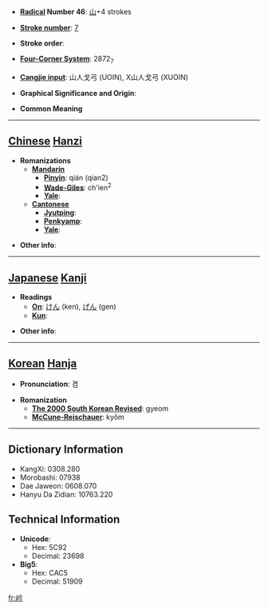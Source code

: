 * '''[[Wiktionary:Chinese radical index| Radical]] Number 46''': [[Wiktionary:Chinese radical index 山|山]]+4 strokes

* '''[[Wiktionary:Chinese total strokes index|Stroke number]]''': [[Wiktionary:Chinese total strokes index 7|7]]

* '''Stroke order''': 

* '''[[Wiktionary:Chinese four corner index|Four-Corner System]]''': 2872<sub>7</sub>

* '''[[Wiktionary:Chinese Cangjie index|Cangjie input]]''': 山人戈弓 (UOIN), X山人戈弓 (XUOIN)

* '''Graphical Significance and Origin''': 

* '''Common Meaning'''

----

== [[Chinese]] [[Hanzi]] ==

* '''Romanizations'''
** '''[[Mandarin]]'''
*** '''[[Pinyin]]''': qián (qian2)
*** '''[[Wade-Giles]]''': ch'ien<sup>2</sup>
*** '''[[Yale]]''': 
** '''[[Cantonese]]'''
*** '''[[Jyutping]]''':
*** '''[[Penkyamp]]''': 
*** '''[[Yale]]''': 

* '''Other info''': 

----

== [[Japanese]] [[Kanji]] ==

* '''Readings'''
** '''[[On]]''': [[けん]] (ken), [[げん]] (gen)
** '''[[Kun]]''': 

* '''Other info''':  

----

== [[Korean]] [[Hanja]] ==

* '''Pronunciation''': 겸

* '''Romanization'''
** '''[[The 2000 South Korean Revised Romanization|The 2000 South Korean Revised]]''': gyeom
** '''[[McCune-Reischauer]]''': kyŏm

----

== Dictionary Information ==

* KangXi: 0308.280
* Morobashi: 07938
* Dae Jaweon: 0608.070
* Hanyu Da Zidian: 10763.220

== Technical Information ==

* '''Unicode''':
** Hex: 5C92
** Decimal: 23698
* '''Big5''':
** Hex: CAC5
** Decimal: 51909

[[fr:岒]]